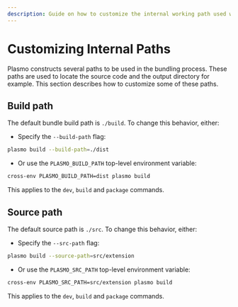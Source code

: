 ```yaml
---
description: Guide on how to customize the internal working path used within the Plasmo bundler.
---
```


# Customizing Internal Paths

Plasmo constructs several paths to be used in the bundling process. These paths are used to locate the source code and the output directory for example. This section describes how to customize some of these paths.

## Build path

The default bundle build path is `./build`. To change this behavior, either:

- Specify the `--build-path` flag:

```sh
plasmo build --build-path=./dist
```

- Or use the `PLASMO_BUILD_PATH` top-level environment variable:

```sh
cross-env PLASMO_BUILD_PATH=dist plasmo build
```

This applies to the `dev`, `build` and `package` commands.

## Source path

The default source path is `./src`. To change this behavior, either:

- Specify the `--src-path` flag:

```sh
plasmo build --source-path=src/extension
```

- Or use the `PLASMO_SRC_PATH` top-level environment variable:

```sh
cross-env PLASMO_SRC_PATH=src/extension plasmo build
```

This applies to the `dev`, `build` and `package` commands.
